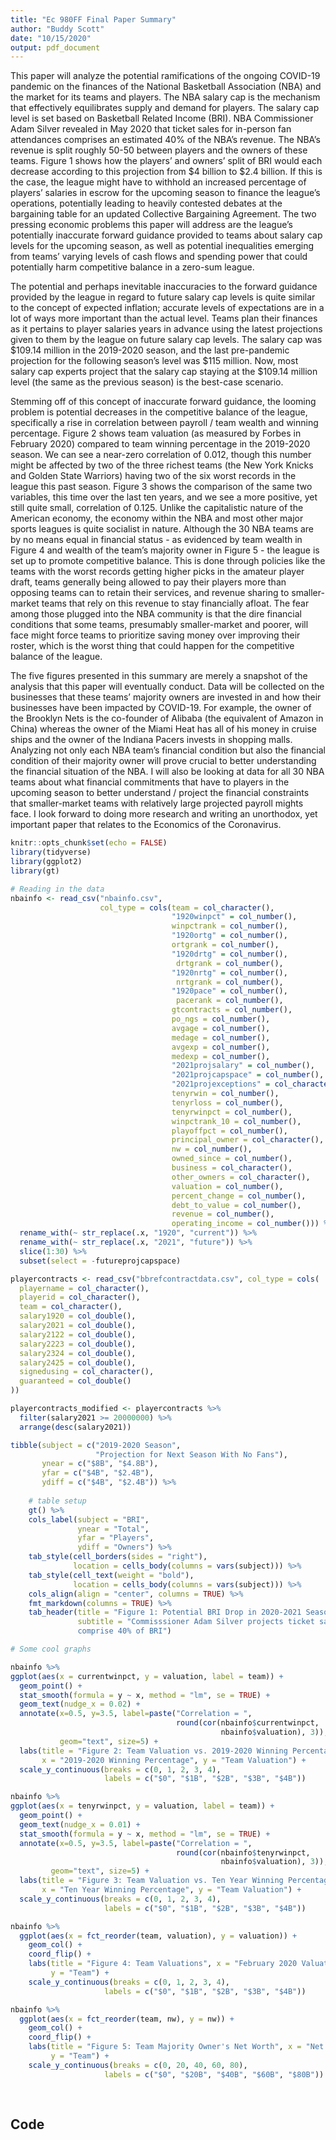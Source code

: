 ```yaml
---
title: "Ec 980FF Final Paper Summary"
author: "Buddy Scott"
date: "10/15/2020"
output: pdf_document
---
```


This paper will analyze the potential ramifications of the ongoing COVID-19
pandemic on the finances of the National Basketball Association (NBA) and the 
market for its teams and players. The NBA salary cap is the mechanism that 
effectively equilibrates supply and demand for players. The salary cap level is 
set based on Basketball Related Income (BRI). NBA Commissioner Adam Silver 
revealed in May 2020 that ticket sales for in-person fan attendances comprises 
an estimated 40% of the NBA's revenue. The NBA's revenue is split roughly 50-50 
between players and the owners of these teams. Figure 1 shows how the players' 
and owners' split of BRI would each decrease according to this projection
from $4 billion to $2.4 billion. If this is the case, the league might have to 
withhold an increased percentage of players' salaries in escrow for the 
upcoming season to finance the league's operations, potentially leading to 
heavily contested debates at the bargaining table for an updated 
Collective Bargaining Agreement. The two pressing economic problems this paper 
will address are the league's potentially inaccurate forward guidance provided 
to teams about salary cap levels for the upcoming season, as well as potential 
inequalities emerging from teams' varying levels of cash flows and spending 
power that could potentially harm competitive balance in a zero-sum league.

The potential and perhaps inevitable inaccuracies to the forward guidance 
provided by the league in regard to future salary cap levels is quite similar 
to the concept of expected inflation; accurate levels of expectations are in a 
lot of ways more important than the actual level. Teams plan their finances 
as it pertains to player salaries years in advance using the latest projections
given to them by the league on future salary cap levels. The salary cap was 
$109.14 million in the 2019-2020 season, and the last pre-pandemic projection 
for the following season's level was $115 million. Now, most salary cap experts
project that the salary cap staying at the $109.14 million level (the same as 
the previous season) is the best-case scenario. 

Stemming off of this concept of inaccurate forward guidance, the looming
problem is potential decreases in the competitive balance of the league, 
specifically a rise in correlation between payroll / team wealth and winning 
percentage. Figure 2 shows team valuation (as measured by Forbes in February 
2020) compared to team winning percentage in the 2019-2020 season. We can see a
near-zero correlation of 0.012, though this number might be affected by two of 
the three richest teams (the New York Knicks and Golden State Warriors) having 
two of the six worst records in the league this past season. Figure 3 shows 
the comparison of the same two variables, this time over the last ten years, 
and we see a more positive, yet still quite small, correlation of 0.125. 
Unlike the capitalistic nature of the American economy, the economy within the 
NBA and most other major sports leagues is quite socialist in nature. Although 
the 30 NBA teams are by no means equal in financial status - as evidenced by 
team wealth in Figure 4 and wealth of the team's majority owner in Figure 5 - 
the league is set up to promote competitive balance. This is done through 
policies like the teams with the worst records getting higher picks in the 
amateur player draft, teams generally being allowed to pay their players more 
than opposing teams can to retain their services, and revenue sharing to
smaller-market teams that rely on this revenue to stay financially afloat. 
The fear among those plugged into the NBA community is that the dire financial 
conditions that some teams, presumably smaller-market and poorer, will face 
might force teams to prioritize saving money over improving their roster, which 
is the worst thing that could happen for the competitive balance of the league.

The five figures presented in this summary are merely a snapshot of the analysis
that this paper will eventually conduct. Data will be collected on the 
businesses that these teams' majority owners are invested in and how their 
businesses have been impacted by COVID-19. For example, the owner of the 
Brooklyn Nets is the co-founder of Alibaba (the equivalent of Amazon in China)
whereas the owner of the Miami Heat has all of his money in cruise ships and 
the owner of the Indiana Pacers invests in shopping malls. Analyzing not only 
each NBA team's financial condition but also the financial condition of their 
majority owner will prove crucial to better understanding the financial 
situation of the NBA. I will also be looking at data for all 30 NBA teams 
about what financial commitments that have to players in the upcoming season 
to better understand / project the financial constraints that smaller-market
teams with relatively large projected payroll mights face. I look forward to 
doing more research and writing an unorthodox, yet important paper that 
relates to the Economics of the Coronavirus.

\newpage
```r
knitr::opts_chunk$set(echo = FALSE)
library(tidyverse)
library(ggplot2)
library(gt)
```

```r

# Reading in the data
nbainfo <- read_csv("nbainfo.csv", 
                    col_type = cols(team = col_character(), 
                                    "1920winpct" = col_number(), 
                                    winpctrank = col_number(), 
                                    "1920ortg" = col_number(),
                                    ortgrank = col_number(), 
                                    "1920drtg" = col_number(), 
                                     drtgrank = col_number(), 
                                    "1920nrtg" = col_number(), 
                                     nrtgrank = col_number(), 
                                    "1920pace" = col_number(), 
                                     pacerank = col_number(), 
                                    gtcontracts = col_number(), 
                                    po_ngs = col_number(), 
                                    avgage = col_number(), 
                                    medage = col_number(), 
                                    avgexp = col_number(), 
                                    medexp = col_number(), 
                                    "2021projsalary" = col_number(), 
                                    "2021projcapspace" = col_number(), 
                                    "2021projexceptions" = col_character(), 
                                    tenyrwin = col_number(), 
                                    tenyrloss = col_number(), 
                                    tenyrwinpct = col_number(), 
                                    winpctrank_10 = col_number(), 
                                    playoffpct = col_number(), 
                                    principal_owner = col_character(), 
                                    nw = col_number(), 
                                    owned_since = col_number(), 
                                    business = col_character(), 
                                    other_owners = col_character(), 
                                    valuation = col_number(), 
                                    percent_change = col_number(), 
                                    debt_to_value = col_number(), 
                                    revenue = col_number(), 
                                    operating_income = col_number())) %>%
  rename_with(~ str_replace(.x, "1920", "current")) %>% 
  rename_with(~ str_replace(.x, "2021", "future")) %>% 
  slice(1:30) %>%
  subset(select = -futureprojcapspace)

playercontracts <- read_csv("bbrefcontractdata.csv", col_type = cols(
  playername = col_character(),
  playerid = col_character(),
  team = col_character(),
  salary1920 = col_double(),
  salary2021 = col_double(),
  salary2122 = col_double(),
  salary2223 = col_double(),
  salary2324 = col_double(),
  salary2425 = col_double(),
  signedusing = col_character(),
  guaranteed = col_double()
))

playercontracts_modified <- playercontracts %>%
  filter(salary2021 >= 20000000) %>%
  arrange(desc(salary2021))
```

```r

tibble(subject = c("2019-2020 Season", 
                   "Projection for Next Season With No Fans"),
       ynear = c("$8B", "$4.8B"),
       yfar = c("$4B", "$2.4B"), 
       ydiff = c("$4B", "$2.4B")) %>%
    
    # table setup
    gt() %>%
    cols_label(subject = "BRI",
               ynear = "Total",
               yfar = "Players",
               ydiff = "Owners") %>%
    tab_style(cell_borders(sides = "right"),
              location = cells_body(columns = vars(subject))) %>%
    tab_style(cell_text(weight = "bold"),
              location = cells_body(columns = vars(subject))) %>%
    cols_align(align = "center", columns = TRUE) %>%
    fmt_markdown(columns = TRUE) %>%
    tab_header(title = "Figure 1: Potential BRI Drop in 2020-2021 Season", 
               subtitle = "Commisssioner Adam Silver projects ticket sales
               comprise 40% of BRI")
```

```r
# Some cool graphs

nbainfo %>%
ggplot(aes(x = currentwinpct, y = valuation, label = team)) + 
  geom_point() + 
  stat_smooth(formula = y ~ x, method = "lm", se = TRUE) + 
  geom_text(nudge_x = 0.02) +
  annotate(x=0.5, y=3.5, label=paste("Correlation = ", 
                                     round(cor(nbainfo$currentwinpct, 
                                               nbainfo$valuation), 3)), 
           geom="text", size=5) + 
  labs(title = "Figure 2: Team Valuation vs. 2019-2020 Winning Percentage",
       x = "2019-2020 Winning Percentage", y = "Team Valuation") + 
  scale_y_continuous(breaks = c(0, 1, 2, 3, 4),
                     labels = c("$0", "$1B", "$2B", "$3B", "$4B"))

nbainfo %>%
ggplot(aes(x = tenyrwinpct, y = valuation, label = team)) + 
  geom_point() + 
  geom_text(nudge_x = 0.01) + 
  stat_smooth(formula = y ~ x, method = "lm", se = TRUE) + 
  annotate(x=0.5, y=3.5, label=paste("Correlation = ", 
                                     round(cor(nbainfo$tenyrwinpct, 
                                               nbainfo$valuation), 3)), 
         geom="text", size=5) + 
  labs(title = "Figure 3: Team Valuation vs. Ten Year Winning Percentage",
       x = "Ten Year Winning Percentage", y = "Team Valuation") + 
  scale_y_continuous(breaks = c(0, 1, 2, 3, 4),
                     labels = c("$0", "$1B", "$2B", "$3B", "$4B"))

nbainfo %>%
  ggplot(aes(x = fct_reorder(team, valuation), y = valuation)) + 
    geom_col() + 
    coord_flip() + 
    labs(title = "Figure 4: Team Valuations", x = "February 2020 Valuation", 
         y = "Team") + 
    scale_y_continuous(breaks = c(0, 1, 2, 3, 4),
                     labels = c("$0", "$1B", "$2B", "$3B", "$4B"))

nbainfo %>%
  ggplot(aes(x = fct_reorder(team, nw), y = nw)) + 
    geom_col() + 
    coord_flip() + 
    labs(title = "Figure 5: Team Majority Owner's Net Worth", x = "Net Worth", 
         y = "Team") + 
    scale_y_continuous(breaks = c(0, 20, 40, 60, 80),
                     labels = c("$0", "$20B", "$40B", "$60B", "$80B"))
  
  


```

\newpage
## Code

```r

```